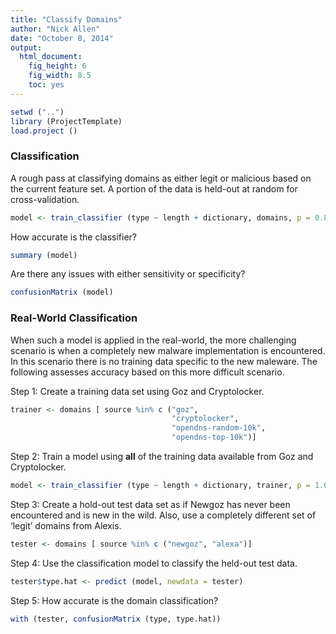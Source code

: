 ```yaml
---
title: "Classify Domains"
author: "Nick Allen"
date: "October 8, 2014"
output:
  html_document:
    fig_height: 6
    fig_width: 8.5
    toc: yes
---
```


```r
setwd ("..")
library (ProjectTemplate)
load.project ()
```

### Classification

A rough pass at classifying domains as either legit or malicious based on the current feature set.  A portion of the data is held-out at random for cross-validation.

```r
model <- train_classifier (type ~ length + dictionary, domains, p = 0.80)
```

How accurate is the classifier?

```r
summary (model)
```

Are there any issues with either sensitivity or specificity?

```r
confusionMatrix (model)
```

### Real-World Classification

When such a model is applied in the real-world, the more challenging scenario is when a completely new malware implementation is encountered.  In this scenario there is no training data specific to the new maleware. The following assesses accuracy based on this more difficult scenario.

Step 1: Create a training data set using Goz and Cryptolocker.

```r
trainer <- domains [ source %in% c ("goz",
                                    "cryptolocker",
                                    "opendns-random-10k",
                                    "opendns-top-10k")]
```

Step 2: Train a model using **all** of the training data available from Goz and Cryptolocker.

```r
model <- train_classifier (type ~ length + dictionary, trainer, p = 1.0, n = 10)
```

Step 3: Create a hold-out test data set as if Newgoz has never been encountered and is new in the wild.  Also, use a completely different set of 'legit' domains from Alexis.

```r
tester <- domains [ source %in% c ("newgoz", "alexa")]
```

Step 4: Use the classification model to classify the held-out test data.

```r
tester$type.hat <- predict (model, newdata = tester)
```

Step 5: How accurate is the domain classification?

```r
with (tester, confusionMatrix (type, type.hat))
```






